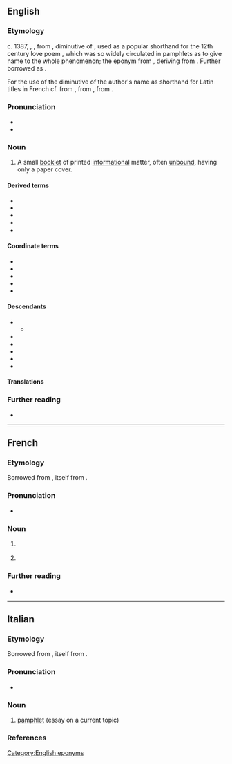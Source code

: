 {{also|Pamphlet}}
==English==

===Etymology===
c. 1387, {{inh|en|enm|pamphilet}}, {{m|enm|panflet|t=small, unbound treatise}}, from {{der|en|xno|Pamphilet}}, diminutive of {{der|en|fro|Pamphile}}, used as a popular shorthand for the 12th century {{der|en|la|-}} love poem {{m|la|{{w|Pamphilus de amore|Pamphilus (seu) de amore}}|t=Pamphilus (or) On Love}}, which was so widely circulated in pamphlets as to give name to the whole phenomenon; the eponym from {{der|en|grc|Πάμφιλος|lit=beloved by all}}, deriving from {{pre|grc|παν|φίλος|nocat=1}}. Further borrowed as {{w|Anglo-Latin literature|Anglo-Latin}} {{m|la|panflettus}}.

For the use of the diminutive of the author's name as shorthand for Latin titles in French cf. {{m|frm|Isopet|Ysopet/Esopet}} from {{m|fr|Ésope}}, {{m|frm|Catonet}} from {{m|fr|Caton}}, {{m|frm|Avionet}} from {{m|la|Avianus}}.

===Pronunciation===
* {{IPA|en|/ˈpæmf.lɪt/}}
* {{audio|en|LL-Q1860 (eng)-Vealhurl-pamphlet.wav |Audio (UK)}}

===Noun===
{{en-noun}}

# A small [[booklet]] of printed [[informational]] matter, often [[unbound]], having only a paper cover.

====Derived terms====
* {{l|en|pamphletary}}
* {{l|en|pamphleteer}}
* {{l|en|pamphleteering}}
* {{l|en|pamphletize}}
* {{l|en|pamphletry}}

====Coordinate terms====
* {{l|en|booklet}}
* {{l|en|brochure}}
* {{l|en|flyer}}
* {{l|en|handbill}}
* {{l|en|leaflet}}

====Descendants====
* {{desc|fr|pamphlet|bor=1}}
** {{desc|de|Pamphlet|bor=1}}
* {{desc|it|pamphlet|bor=1}}
* {{desc|ja|パンフレット|bor=1}}
* {{desc|ko|팸플릿|bor=1}}
* {{desc|pt|panfleto|bor=1}}
* {{desc|es|panfleto|bor=1}}

====Translations====
{{trans-see|booklet}}

===Further reading===
* {{pedia}}

[[Category:English eponyms]]

----

==French==

===Etymology===
Borrowed from {{bor|fr|en|pamphlet}}, itself from {{der|fr|fro|-}}.

===Pronunciation===
* {{fr-IPA}}

===Noun===
{{fr-noun|m}}

# {{l|en|lampoon}} {{gloss|written attack}}
# {{lb|fr|Quebec|or|dated}} {{l|en|pamphlet}} {{gloss|small booklet}}

===Further reading===
* {{R:TLFi}}

----

==Italian==
{{wikipedia|lang=it}}

===Etymology===
Borrowed from {{bor|it|en|pamphlet}}, itself from {{der|it|fro|-}}.

===Pronunciation===
* {{it-IPA|pamflè*|pamflé*|pàmflet|ref3={{R:it:DiPI}}}}

===Noun===
{{it-noun|m|-}}

# [[#English|pamphlet]] (essay on a current topic)

===References===
<references />